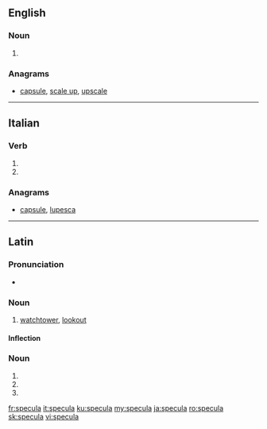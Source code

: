 {{also|spécula}}
==English==

===Noun===
{{head|en|noun plural form}}

# {{plural of|speculum|lang=en}}

===Anagrams===
* [[capsule#English|capsule]], [[scale up#English|scale up]], [[upscale#English|upscale]]

----

==Italian==

===Verb===
{{head|it|verb form}}

# {{inflection of|speculare||3|s|pres|indc|lang=it}}
# {{inflection of|speculare||2|s|impr|lang=it}}

===Anagrams===
* [[capsule#Italian|capsule]], [[lupesca#Italian|lupesca]]

----

==Latin==

===Pronunciation===
* {{la-pronunc|specula}}

===Noun===
{{la-noun|specula|speculae|speculae|f|first}}

# [[watchtower]], [[lookout]]

====Inflection====
{{la-decl-1st|specul}}

===Noun===
{{la-noun-form|specula}}

# {{inflection of|speculum||nom|p|lang=la}}
# {{inflection of|speculum||acc|p|lang=la}}
# {{inflection of|speculum||voc|p|lang=la}}

[[fr:specula]]
[[it:specula]]
[[ku:specula]]
[[my:specula]]
[[ja:specula]]
[[ro:specula]]
[[sk:specula]]
[[vi:specula]]